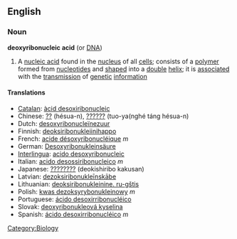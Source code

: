 ==English==
===Noun===
'''deoxyribonucleic acid'''  (or [[DNA]])
{{wikipediapar|DNA}}
#A [[nucleic acid]] found in the [[nucleus]] of all [[cell]]s; consists of a [[polymer]] formed from [[nucleotide]]s and [[shaped]] into a [[double]] [[helix]]; it is [[associated]] with the [[transmission]] of [[genetic]] [[information]]

====Translations====

*[[Catalan]]: [[àcid desoxiribonucleic]]
*Chinese: [[??]] (hésua-n), [[??????]] (tuo-ya(nghé táng hésua-n)
*Dutch: [[desoxyribonucleïnezuur]]
*Finnish: [[deoksiribonukleiinihappo]]
*French: [[acide désoxyribonucléique]] ''m''
*German: [[Desoxyribonukleinsäure]]
*[[Interlingua]]: [[acido desoxyribonucleic]]
*Italian: [[acido desossiribonucleico]] ''m''
*Japanese: [[????????]] (deokishiribo kakusan)
*Latvian: [[dezoksiribonukleīnskābe]]
*Lithuanian: [[deoksiribonukleinine. ru-gštis]]
*Polish: [[kwas dezoksyrybonukleinowy]] ''m''
*Portuguese: [[ácido desoxirribonucléico]]
*Slovak: [[deoxyribonukleová kyselina]] <!--query gender: this page has ''n'' but page for DNA had ''f''-->
*Spanish: [[ácido desoxirribonucléico]] ''m''
[[Category:Biology]]